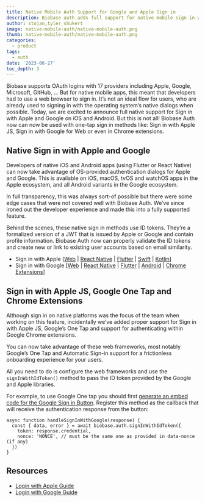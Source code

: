 ```yaml
---
title: Native Mobile Auth Support for Google and Apple Sign in
description: Biobase auth adds full support for native mobile sign in with Apple and Google.
author: stojan,tyler_shukert
image: native-mobile-auth/native-mobile-auth.png
thumb: native-mobile-auth/native-mobile-auth.png
categories:
  - product
tags:
  - auth
date: '2023-06-27'
toc_depth: 3
---
```


Biobase supports OAuth logins with 17 providers including Apple, Google, Microsoft, GitHub, … But for native mobile apps, this meant that developers had to use a web browser to sign in. It’s not an ideal flow for users, who are already used to signing in with the operating system’s native dialogs when possible. Today, we are excited to announce full native support for Sign in with Apple and Google on iOS and Android. But this is not all! Biobase Auth now can now be used with one-tap sign in methods like: Sign in with Apple JS, Sign in with Google for Web or even in Chrome extensions.

## Native Sign in with Apple and Google

Developers of native iOS and Android apps (using Flutter or React Native) can now take advantage of OS-provided authentication dialogs for Apple and Google. This is available on iOS, macOS, tvOS and watchOS apps in the Apple ecosystem, and all Android variants in the Google ecosystem.

In full transparency, this was always sort-of possible but there were some edge cases that were not covered well with Biobase Auth. We’ve since ironed out the developer experience and made this into a fully supported feature.

Behind the scenes, these native sign in methods use ID tokens. They’re a formalized version of a JWT that is issued by Apple or Google and contain profile information. Biobase Auth now can properly validate the ID tokens and create new or link to existing user accounts based on email similarity.

- Sign in with Apple [[Web](/docs/guides/auth/social-login/auth-apple?platform=web) | [React Native](/docs/guides/auth/social-login/auth-apple?platform=react-native) | [Flutter](/docs/guides/auth/social-login/auth-apple?platform=flutter) | [Swift](/docs/guides/auth/social-login/auth-apple?platform=swift) | [Kotlin](/docs/guides/auth/social-login/auth-apple?platform=kotlin)]
- Sign in with Google [[Web](/docs/guides/auth/social-login/auth-google?platform=web) | [React Native](/docs/guides/auth/social-login/auth-google?platform=react-native) | [Flutter](/docs/guides/auth/social-login/auth-google?platform=flutter) | [Android](/docs/guides/auth/social-login/auth-google?platform=android) | [Chrome Extensions](/docs/guides/auth/social-login/auth-google?platform=chrome-extensions)]

## Sign in with Apple JS, Google One Tap and Chrome Extensions

Although sign in on native platforms was the focus of the team when working on this feature, incidentally we’ve added proper support for Sign in with Apple JS, Google’s One Tap and support for authenticating within Google Chrome extensions.

You can now take advantage of these web frameworks, most notably Google’s One Tap and Automatic Sign-in support for a frictionless onboarding experience for your users.

All you need to do is configure the web frameworks and use the `signInWithIdToken()` method to pass the ID token provided by the Google and Apple libraries.

For example, to use Google One tap you should first [generate an embed code for the Google Sign in Button](https://developers.google.com/identity/gsi/web/tools/configurator). Register this method as the callback that will receive the authentication response from the button:

```tsx
async function handleSignInWithGoogle(response) {
  const { data, error } = await biobase.auth.signInWithIdToken({
    token: response.credential,
    nonce: 'NONCE', // must be the same one as provided in data-nonce (if any)
  })
}
```

## Resources

- [Login with Apple Guide](https://biobase.com/docs/guides/auth/social-login/auth-apple)
- [Login with Google Guide](https://biobase.com/docs/guides/auth/social-login/auth-google)
